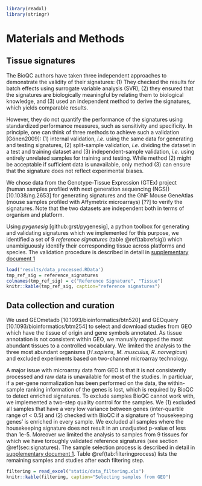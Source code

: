 ```r
library(readxl)
library(stringr)
```

# Materials and Methods
## Tissue signatures {#sec:signatures}
The BioQC authors have taken three independent approaches to demonstrate the validity of their signatures: (1) They checked the results for batch effects using surrogate variable analysis (SVR), (2) they ensured that the signatures are biologically meaningful by relating them to biological knowledge, and (3) used an independent method to derive the signatures, which yields comparable results. 

However, they do not quantify the performance of the signatures using standardized performance measures, such as sensitivity and specificity. In principle, one can think of three methods to achieve such a validation [Gönen2009]: (1) internal validation, *i.e.* using the same data for generating and testing signatures, (2) split-sample validation, *i.e.* dividing the dataset in a test and training dataset and (3) independent-sample validation, *i.e.* using entirely unrelated samples for training and testing. While method (2) might be acceptable if sufficient data is unavailable, only method (3) can ensure that the signature does not reflect experimental biases. 

We chose data from the Genotype-Tissue Expression (GTEx) project (human samples profiled with next generation sequencing (NGS)) [10.1038/ng.2653] for generating signatures and the GNF Mouse GeneAtlas (mouse samples profiled with Affymetrix microarrays) [??] to verify the signatures. Note that the two datasets are independent both in terms of organism and platform. 

Using *pygenesig* [github:grst/pygenesig], a python toolbox for generating and validating signatures which we implemented for this purpose, we identified a set of 9 *reference signatures* (table \@ref(tab:refsig)) which unambiguously identify their corresponding tissue across platforms and species. The validation procedure is described in detail in [supplementary document 1](https://grst.github.io/BioQC_GEO_analysis/validating-signatures.html#cross-validation-of-signatures-on-the-gtex-dataset)

```r
load('results/data_processed.RData')
tmp_ref_sig = reference_signatures
colnames(tmp_ref_sig) = c("Reference Signature", "Tissue")
knitr::kable(tmp_ref_sig, caption="reference signatures")
```

## Data collection and curation {#sec:data_selection}
We used GEOmetadb [10.1093/bioinformatics/btn520] and GEOquery [10.1093/bioinformatics/btm254] to select and download studies from GEO which have the tissue of origin and gene symbols annotated. As tissue annotation is not consistent within GEO, we manually mapped the most abundant tissues to a controlled vocabulary. We limited the analysis to the three most abundant organisms (*H.sapiens, M. musculus, R. norvegicus*) and excluded experiments based on two-channel microarray technology.

A major issue with microarray data from GEO is that it is not consistently processed and raw data is unavailable for most of the studies. In particluar, if a per-gene normalization has been performed on the data, the within-sample ranking information of the genes is lost, which is required by BioQC to detect enriched signatures. To exclude samples BioQC cannot work with, we implemented a two-step quality control for the samples. We (1) excluded all samples that have a very low variance between genes (inter-quartile range of < 0.5) and (2) checked with BioQC if a signature of 'housekeeping genes' is enriched in every sample. We excluded all samples where the housekeeping signature does not result in an unadjusted p-value of less than 1e-5. Moreover we limited the analysis to samples from 9 tissues for which we have toroughly validated reference signatures (see section \@ref(sec:signatures). The sample selection process is described in detail in [supplementary document 1](https://grst.github.io/BioQC_GEO_analysis/sample-selection.html). Table \@ref(tab:filteringprocess) lists the remaining samples and studies after each filtering step. 

```r
filtering = read_excel("static/data_filtering.xls")
knitr::kable(filtering, caption="Selecting samples from GEO")
```





<!-- 
We observe, that while this works excellent for some tissues, others are more difficult to distinguish. We therefore curated a list of ‘unambiguous’ signatures, that reliably identify the tissue of origin. 
 
We manually curated a mapping from both the BioQC signatures and the GTEx signatures to the respective tissue. 
We applied BioQC [ref] to the samples using the signatures provided by the BioQC authors and signatures independently derived from the GTEx [10.1038/ng.2653] dataset. 
 
 
Limitations of the method are that it is difficult to distinguish ‘close’ tissues, i.e. colon and jejunum. A possible future improvement could include ‘hierarchical models’, that stepwise distinguishes intestine from other organs and then further subdivides intestine into colon and jejunum.
 

--> 
